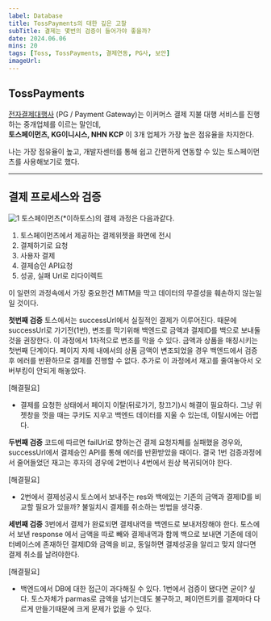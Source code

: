 ```yaml
---
label: Database
title: TossPayments의 대한 깊은 고찰
subTitle: 결제는 몇번의 검증이 들어가야 좋을까?
date: 2024.06.06
mins: 20
tags: [Toss, TossPayments, 결제연동, PG사, 보안]
imageUrl:
---
```


## TossPayments

[전자결제대행사](https://namu.wiki/w/%EA%B2%B0%EC%A0%9C%EB%8C%80%ED%96%89%EC%82%AC) 
(PG / Payment Gateway)는 이커머스 결제 지불 대행 서비스를 진행하는 중개업체를 이르는 말인데,  
**토스페이먼츠, KG이니시스, NHN KCP** 이 3개 업체가 가장 높은 점유율을 차지한다.

나는 가장 점유율이 높고, 개발자센터를 통해 쉽고 간편하게 연동할 수 있는 토스페이먼츠를 사용해보기로 했다.

---

## 결제 프로세스와 검증

![1](/posts/deep/tossPayments/toss_payments.png "토스페이먼츠 결제 과정")
토스페이먼츠(*이하토스)의 결제 과정은 다음과같다.

1. 토스페이먼츠에서 제공하는 결제위젯을 화면에 전시
2. 결제하기로 요청
3. 사용자 결제
4. 결제승인 API요청
5. 성공, 실패 Url로 리다이렉트

이 일련의 과정속에서 가장 중요한건 MITM을 막고 데이터의 무결성을 훼손하지 않는일일 것이다. 

**첫번째 검증**
토스에서는 successUrl에서 실질적인 결제가 이루어진다. 
때문에 successUrl로 가기전(1번), 변조를 막기위해 백엔드로 금액과 결제ID를 백으로 보내둘것을 권장한다.
이 과정에서 1차적으로 변조를 막을 수 있다. 금액과 상품을 매칭시키는 첫번째 단계이다. 
페이지 자체 내에서의 상품 금액이 변조되었을 경우 백엔드에서 검증 후 에러를 반환하므로 결제를 진행할 수 없다.
추가로 이 과정에서 재고를 줄여놓아서 오버부킹이 안되게 해놓았다. 

[해결필요]
- 결제를 요청한 상태에서 페이지 이탈(뒤로가기, 창끄기)시 해결이 필요하다. 그냥 위젯창을 껏을 때는 쿠키도 지우고 백엔드 데이터를 지울 수 있는데, 이탈시에는 어렵다.

**두번째 검증**
코드에 따르면 failUrl로 향하는건 결제 요청자체를 실패했을 경우와, 
successUrl에서 결제승인 API를 통해 에러를 반환받았을 때이다.
결국 1번 검증과정에서 줄어들었던 재고는 후자의 경우에 2번이나 4번에서 원상 복귀되어야 한다.

[해결필요]
- 2번에서 결제성공시 토스에서 보내주는 res와 백에있는 기존의 금액과 결제ID를 비교할 필요가 있을까? 불일치시 결제를 취소하는 방법을 생각중.

**세번째 검증**
3번에서 결제가 완료되면 결제내역을 백엔드로 보내저장해야 한다. 
토스에서 보낸 response 에서 금액을 따로 빼와 결제내역과 함께 백으로 보내면 기존에 데이터베이스에 존재하던 결제ID와 금액을 비교, 
동일하면 결제성공을 알리고 맞지 않다면 결제 취소를 날려야한다.

[해결필요]
- 백엔드에서 DB에 대한 접근이 과다해질 수 있다. 1번에서 검증이 됐다면 굳이? 싶다. 토스자체가 parmas로 금액을 넘기는데도 불구하고, 페이먼트키를 결제마다 다르게 만들기때문에 크게 문제가 없을 수 있다.





